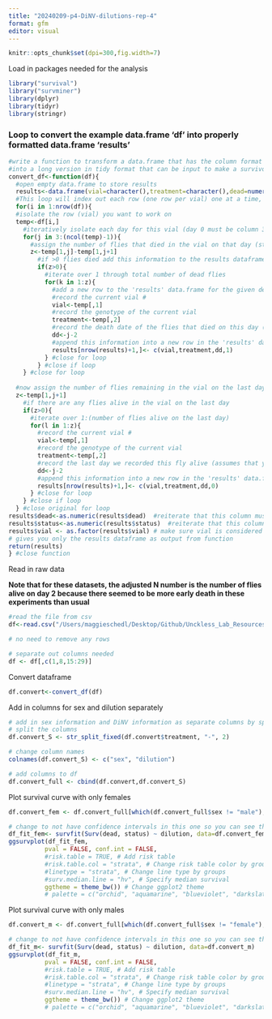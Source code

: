 ```yaml
---
title: "20240209-p4-DiNV-dilutions-rep-4"
format: gfm
editor: visual
---
```


```r
knitr::opts_chunk$set(dpi=300,fig.width=7)
```

Load in packages needed for the analysis

```r
library("survival")
library("survminer")
library(dplyr)
library(tidyr)
library(stringr)
```

### Loop to convert the example data.frame 'df' into properly formatted data.frame 'results'

```r
#write a function to transform a data.frame that has the column format 'vial | treatment | D0 | D1 | D2...', with one row for each vial
#into a long version in tidy format that can be input to make a survivorship curve
convert_df<-function(df){
  #open empty data.frame to store results
  results<-data.frame(vial=character(),treatment=character(),dead=numeric(),status=numeric())
  #This loop will index out each row (one row per vial) one at a time, transform it into long format (one row per fly), and add the information to the empty data.frame called results
  for(i in 1:nrow(df)){
  #isolate the row (vial) you want to work on
  temp<-df[i,]
    #iteratively isolate each day for this vial (day 0 must be column 3, day 1 column 4, etc.). Loop stops the column before the last day
    for(j in 3:(ncol(temp)-1)){
      #assign the number of flies that died in the vial on that day (starting with day 1) to the variable 'z'
      z<-temp[1,j]-temp[1,j+1]
        #if >0 flies died add this information to the results dataframe
        if(z>0){
          #iterate over 1 through total number of dead flies
          for(k in 1:z){
            #add a new row to the 'results' data.frame for the given dead fly, specifying vial #, treatment, day died, and
            #record the current vial #
            vial<-temp[,1]
            #record the genotype of the current vial
            treatment<-temp[,2]
            #record the death date of the flies that died on this day (assumes that your input DF starts with day 0 in column 3)
            dd<-j-2
            #append this information into a new row in the 'results' data.frame, and add a '1' in the 4th column to indicate mortality
            results[nrow(results)+1,]<- c(vial,treatment,dd,1)
          } #close for loop
        } #close if loop
    } #close for loop
  
  #now assign the number of flies remaining in the vial on the last day (value in the last column of the row) to the variable 'z'
  z<-temp[1,j+1]
    #if there are any flies alive in the vial on the last day
    if(z>0){
      #iterate over 1:(number of flies alive on the last day)
      for(l in 1:z){
        #record the current vial #
        vial<-temp[,1]
        #record the genotype of the current vial
        treatment<-temp[,2]
        #record the last day we recorded this fly alive (assumes that your input DF starts with day 0 in column 3)
        dd<-j-2
        #append this information into a new row in the 'results' data.frame, and add a '0' in the 4th column to indicate that the fly made it to the end of the experiment
        results[nrow(results)+1,]<- c(vial,treatment,dd,0)
      } #close for loop
    } #close if loop
  } #close original for loop
results$dead<-as.numeric(results$dead)  #reiterate that this column must be class numeric
results$status<-as.numeric(results$status)  #reiterate that this column must be class numeric
results$vial <- as.factor(results$vial) # make sure vial is considered a factor
# gives you only the results dataframe as output from function 
return(results) 
} #close function
```

Read in raw data

**Note that for these datasets, the adjusted N number is the number of flies alive on day 2 because there seemed to be more early death in these experiments than usual**

```r
#read the file from csv
df<-read.csv("/Users/maggieschedl/Desktop/Github/Unckless_Lab_Resources/Infection_survival_analyses/20240209-dilution-rep-4/20240209-infections.csv")

# no need to remove any rows

# separate out columns needed
df <- df[,c(1,8,15:29)]

```


Convert dataframe

```r
df.convert<-convert_df(df)
```

Add in columns for sex and dilution separately


```r
# add in sex information and DiNV information as separate columns by splitting the treatment column 
# split the columns 
df.convert_S <- str_split_fixed(df.convert$treatment, "-", 2)

# change column names
colnames(df.convert_S) <- c("sex", "dilution")

# add columns to df 
df.convert_full <- cbind(df.convert,df.convert_S)

```

Plot survival curve with only females

```r

df.convert_fem <- df.convert_full[which(df.convert_full$sex != "male"),]

# change to not have confidence intervals in this one so you can see them 
df_fit_fem<- survfit(Surv(dead, status) ~ dilution, data=df.convert_fem)
ggsurvplot(df_fit_fem,
          pval = FALSE, conf.int = FALSE,
          #risk.table = TRUE, # Add risk table
          #risk.table.col = "strata", # Change risk table color by groups
          #linetype = "strata", # Change line type by groups
          #surv.median.line = "hv", # Specify median survival
          ggtheme = theme_bw()) # Change ggplot2 theme
          # palette = c("orchid", "aquamarine", "blueviolet", "darkslategray3")) + ylab("Survival Proporation") + xlab("Days post injection")

```

Plot survival curve with only males

```r

df.convert_m <- df.convert_full[which(df.convert_full$sex != "female"),]

# change to not have confidence intervals in this one so you can see them 
df_fit_m<- survfit(Surv(dead, status) ~ dilution, data=df.convert_m)
ggsurvplot(df_fit_m,
          pval = FALSE, conf.int = FALSE,
          #risk.table = TRUE, # Add risk table
          #risk.table.col = "strata", # Change risk table color by groups
          #linetype = "strata", # Change line type by groups
          #surv.median.line = "hv", # Specify median survival
          ggtheme = theme_bw()) # Change ggplot2 theme
          # palette = c("orchid", "aquamarine", "blueviolet", "darkslategray3")) + ylab("Survival Proporation") + xlab("Days post injection")

```




